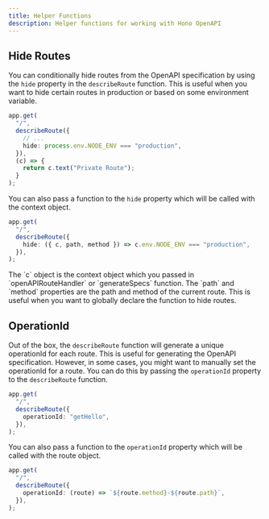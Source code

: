 ```yaml
---
title: Helper Functions
description: Helper functions for working with Hono OpenAPI
---
```


## Hide Routes

You can conditionally hide routes from the OpenAPI specification by using the `hide` property in the `describeRoute` function. This is useful when you want to hide certain routes in production or based on some environment variable.

```ts
app.get(
  "/",
  describeRoute({
    // ...
    hide: process.env.NODE_ENV === "production",
  }),
  (c) => {
    return c.text("Private Route");
  }
);
```

You can also pass a function to the `hide` property which will be called with the context object.

```ts
app.get(
  "/",
  describeRoute({
    hide: ({ c, path, method }) => c.env.NODE_ENV === "production",
  }),
);
```

<Callout title="Note">
The `c` object is the context object which you passed in `openAPIRouteHandler` or `generateSpecs` function. The `path` and `method` properties are the path and method of the current route. This is useful when you want to globally declare the function to hide routes.
</Callout>

## OperationId

Out of the box, the `describeRoute` function will generate a unique operationId for each route. This is useful for generating the OpenAPI specification. However, in some cases, you might want to manually set the operationId for a route. You can do this by passing the `operationId` property to the `describeRoute` function.

```ts
app.get(
  "/",
  describeRoute({
    operationId: "getHello",
  }),
);
```

You can also pass a function to the `operationId` property which will be called with the route object.

```ts
app.get(
  "/",
  describeRoute({
    operationId: (route) => `${route.method}-${route.path}`,
  }),
);
```
